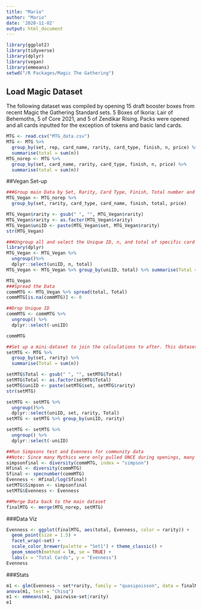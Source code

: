 ```yaml
---
title: "Mario"
author: "Mario"
date: '2020-11-02'
output: html_document
---
```


```r
library(ggplot2)
library(tidyverse)
library(dplyr)
library(vegan)
library(emmeans)
setwd("/R Packages/Magic The Gathering")
```

## Load Magic Dataset
The following dataset was compiled by opening 15 draft booster boxes from recent Magic the Gathering Standard sets. 5 Boxes of Ikoria: Lair of Behemoths, 5 of Core 2021, and 5 of Zendikar Rising. Packs were opened and all cards inputted for the exception of tokens and basic land cards.
```r
MTG <- read.csv("MTG_data.csv")
MTG <- MTG %>%
  group_by(set, rep, card_name, rarity, card_type, finish, n, price) %>%
  summarise(total = sum(n))
MTG_norep <- MTG %>%
  group_by(set, card_name, rarity, card_type, finish, n, price) %>%
  summarise(total = sum(n))
```

##Vegan Set-up
```r
###Group main Data by Set, Rarity, Card Type, Finish, Total number and Price. Rep was removed from this dataset.
MTG_Vegan <- MTG_norep %>%
  group_by(set, rarity, card_type, card_name, finish, total, price) 

MTG_Vegan$rarity <- gsub(" ", "", MTG_Vegan$rarity)
MTG_Vegan$rarity <- as.factor(MTG_Vegan$rarity)
MTG_Vegan$uniID <- paste(MTG_Vegan$set, MTG_Vegan$rarity)
str(MTG_Vegan)

###Ungroup all and select the Unique ID, n, and total of specific card per box
library(dplyr)
MTG_Vegan <- MTG_Vegan %>% 
  ungroup()%>%
  dplyr::select(uniID, n, total)
MTG_Vegan <- MTG_Vegan %>% group_by(uniID, total) %>% summarise(Total = sum(n))

MTG_Vegan
###Spread the Data
commMTG <- MTG_Vegan %>% spread(total, Total)
commMTG[is.na(commMTG)] <- 0

##Drop Unique ID
commMTG <- commMTG %>%
  ungroup() %>%
  dplyr::select(-uniID)

commMTG

##Set up a mini-dataset to join the calculations to after. This dataset broken up by set and rarity.
setMTG <- MTG %>%
  group_by(set, rarity) %>%
  summarise(Total = sum(n))

setMTG$Total <- gsub(" ", "", setMTG$Total)
setMTG$Total <- as.factor(setMTG$Total)
setMTG$uniID <- paste(setMTG$set, setMTG$rarity)
str(setMTG)

setMTG <- setMTG %>%
  ungroup()%>%
  dplyr::select(uniID, set, rarity, Total)
setMTG <- setMTG %>% group_by(uniID, rarity)

setMTG <- setMTG %>%
  ungroup() %>%
  dplyr::select(-uniID)

##Run Simpsons test and Evenness for community data
##Note: Since many Mythics were only pulled ONCE during openings, many of the Simpsons and evenness calculations for Mythic cards result in either a 0 or NA
simpsonfinal <- diversity(commMTG, index = "simpson")
Hfinal <- diversity(commMTG)
Sfinal <- specnumber(commMTG)
Evenness <- Hfinal/log(Sfinal) 
setMTG$Simpson <- simpsonfinal
setMTG$Evenness <- Evenness

##Merge Data back to the main dataset
finalMTG <- merge(MTG_norep, setMTG)
```
###Data Viz
```r
Evenness <- ggplot(finalMTG, aes(total, Evenness, color = rarity)) + 
  geom_point(size = 1.5) +
  facet_wrap(~set) +
  scale_color_brewer(palette = "Set1") + theme_classic() + 
  geom_smooth(method = lm, se = TRUE) + 
  labs(x = "Total Cards", y = "Evenness")
Evenness
```
###Stats
```r
m1 <- glm(Evenness ~ set*rarity, family = "quasipoisson", data = finalMTG)
anova(m1, test = "Chisq")
e1 <- emmeans(m1, pairwise~set|rarity)
e1
```
